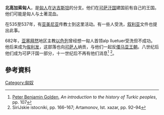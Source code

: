 '''北高加索匈人'''，是[[匈人|匈人]]在[[达吉斯坦|达吉斯坦]]的分支。他们在[[可萨汗国|可萨汗国]]建国前有自己的王国。他们可能是匈人与土著混血。

在535至537年，有[[亚美尼亚|亚美尼亚]]传教士到这里活动。有一些人受洗，[[叙利亚|叙利亚]]文件也提出此事。

682年，[[亚塞拜然|亚塞拜然]]地区主教[[以色列|以色列]]曾经想一匈人首领alp lluetuer受洗但不成功。他后来成为[[俟利发|俟利发]]，这部落也向[[可萨人|可萨人]]纳贡，与他们一起反[[倭马亚王朝|倭马亚王朝]]。八世纪后他们成为可萨汗国一部分，十一世纪后不再有他们消息<ref>[[Peter_Benjamin_Golden|Peter Benjamin Golden]], ''An introduction to the history of Turkic peoples'', pp. 107</ref> <ref>SiriJskie istocniki, pp. 166–167; Artamonov, Ist. xazar, pp. 92–94</ref>。

== 參考資料 ==
{{reflist}}

{{民族小作品}}
[[Category:匈奴|Category:匈奴]]
